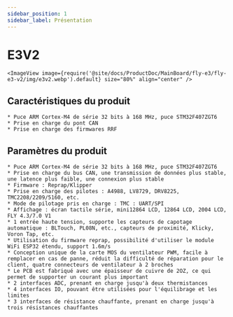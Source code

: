 ```yaml
---
sidebar_position: 1
sidebar_label: Présentation
---
```


# E3V2

    <ImageView image={require('@site/docs/ProductDoc/MainBoard/fly-e3/fly-e3-v2/img/e3v2.webp').default} size="80%" align="center" />

## Caractéristiques du produit

    * Puce ARM Cortex-M4 de série 32 bits à 168 MHz, puce STM32F407ZGT6
    * Prise en charge du pont CAN
    * Prise en charge des firmwares RRF

## Paramètres du produit

    * Puce ARM Cortex-M4 de série 32 bits à 168 MHz, puce STM32F407ZGT6
    * Prise en charge du bus CAN, une transmission de données plus stable, une latence plus faible, une connexion plus stable
    * Firmware : Reprap/Klipper
    * Prise en charge des pilotes : A4988, LV8729, DRV8225, TMC2208/2209/5160, etc.
    * Mode de pilotage pris en charge : TMC : UART/SPI
    * Affichage : écran tactile série, mini12864 LCD, 12864 LCD, 2004 LCD, FLY 4.3/7.0 V1
    * 1 entrée haute tension, supporte les capteurs de capotage automatique : BLTouch, PL08N, etc., capteurs de proximité, Klicky, Voron Tap, etc.
    * Utilisation du firmware reprap, possibilité d'utiliser le module WiFi ESP32 étendu, support 1.6m/s
    * Conception unique de la carte MOS du ventilateur PWM, facile à remplacer en cas de panne, réduit la difficulté de réparation pour le client, quatre connecteurs de ventilateur à 2 broches
    * Le PCB est fabriqué avec une épaisseur de cuivre de 2OZ, ce qui permet de supporter un courant plus important
    * 2 interfaces ADC, prenant en charge jusqu'à deux thermistances
    * 4 interfaces IO, pouvant être utilisées pour l'équilibrage et les limites
    * 3 interfaces de résistance chauffante, prenant en charge jusqu'à trois résistances chauffantes
